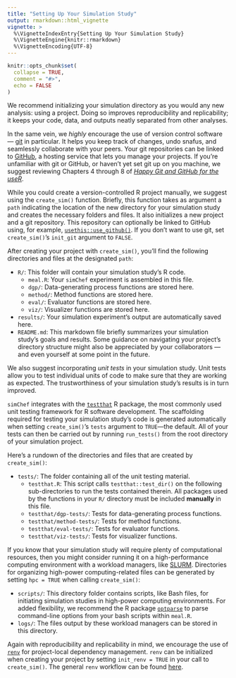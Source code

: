 ```yaml
---
title: "Setting Up Your Simulation Study"
output: rmarkdown::html_vignette
vignette: >
  %\VignetteIndexEntry{Setting Up Your Simulation Study}
  %\VignetteEngine{knitr::rmarkdown}
  %\VignetteEncoding{UTF-8}
---
```


```r
knitr::opts_chunk$set(
  collapse = TRUE,
  comment = "#>",
  echo = FALSE
)
```

We recommend initializing your simulation directory as you would any new
analysis: using a project. Doing so improves reproducibility and replicability;
it keeps your code, data, and outputs neatly separated from other analyses.

In the same vein, we *highly* encourage the use of version control software ---
[git](https://git-scm.com/) in particular. It helps you keep track of changes,
undo snafus, and seamlessly collaborate with your peers. Your git repositories
can be linked to [GitHub](https://github.com/), a hosting service that lets you
manage your projects. If you're unfamiliar with git or GitHub, or haven't yet
set git up on you machine, we suggest reviewing Chapters 4 through 8 of [*Happy
Git and GitHub for the useR*](https://happygitwithr.com/index.html).

While you could create a version-controlled R project manually, we suggest using
the `create_sim()` function. Briefly, this function takes as argument a `path`
indicating the location of the new directory for your simulation study and
creates the necessary folders and files. It also initializes a new project and a
git repository. This repository can optionally be linked to GitHub using, for
example,
[`usethis::use_github()`](https://usethis.r-lib.org/reference/use_github.html).
If you don't want to use git, set `create_sim()`'s `init_git` argument to
`FALSE`.

After creating your project with `create_sim()`, you'll find the following
directories and files at the designated `path`:

- `R/`: This folder will contain your simulation study's R code.
  - `meal.R`: Your `simChef` experiment is assembled in this file.
  - `dgp/`: Data-generating process functions are stored here.
  - `method/`: Method functions are stored here.
  - `eval/`: Evaluator functions are stored here.
  - `viz/`: Visualizer functions are stored here.
- `results/`: Your simulation experiment's output are automatically saved here.
- `README.md`: This markdown file briefly summarizes your simulation study's
  goals and results. Some guidance on navigating your project's directory
  structure might also be appreciated by your collaborators --- and even
  yourself at some point in the future.

We also suggest incorporating *unit tests* in your simulation study. Unit tests
allow you to test individual units of code to make sure that they are working as
expected. The trustworthiness of your simulation study's results is in turn
improved.

`simChef` integrates with the [`testthat`](https://testthat.r-lib.org/) R
package, the most commonly used unit testing framework for R software
development. The scaffolding required for testing your simulation study's code
is generated automatically when setting `create_sim()`'s `tests` argument to
`TRUE`---the default. All of your tests can then be carried out by running
`run_tests()` from the root directory of your simulation project.

Here's a rundown of the directories and files that are created by
`create_sim()`:

- `tests/`: The folder containing all of the unit testing material.
  - `testthat.R`: This script calls `testthat::test_dir()` on the following
    sub-directories to run the tests contained therein. All packages used by the
    functions in your `R/` directory must be included **manually** in this file.
  - `testthat/dgp-tests/`: Tests for data-generating process functions.
  - `testthat/method-tests/`: Tests for method functions.
  - `testthat/eval-tests/`: Tests for evaluator functions.
  - `testthat/viz-tests/`: Tests for visualizer functions.
  
If you know that your simulation study will require plenty of computational
resources, then you might consider running it on a high-performance computing
environment with a workload managers, like
[SLURM](https://slurm.schedmd.com/documentation.html). Directories for
organizing high-power computing-related files can be generated by setting `hpc =
TRUE` when calling `create_sim()`:

- `scripts/`: This directory folder contains scripts, like Bash files, for
  initiating simulation studies in high-power computing environments. For added
  flexibility, we recommend the R package
  [`optparse`](https://github.com/trevorld/r-optparse) to parse command-line
  options from your bash scripts within `meal.R`.
- `logs/`: The files output by these workload managers can be stored in this
  directory.

Again with reproducibility and replicability in mind, we encourage the use of
[`renv`](https://cran.r-project.org/web/packages/renv/index.html) for
project-local dependency management. `renv` can be initialized when creating
your project by setting `init_renv = TRUE` in your call to `create_sim()`. The
general `renv` workflow can be found
[here](https://rstudio.github.io/renv/articles/renv.html).
